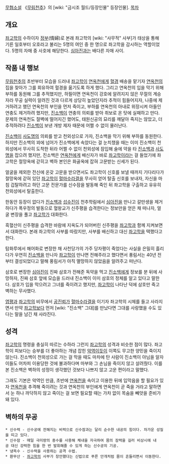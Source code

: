 [[무협소설]] 《[[무림천추]]》의 [wiki: "금시조 월드/등장인물" 등장인물].
[[목차]]
== 개요 ==
[[좌고학]]의 수하이자 [[정부]](情婦)로 본래 좌고학의 [wiki: "사무적" 사부]가 태상을 통해 기른 일호부터 오호라고 불리는 5명의 여인 중 한 명으로 좌고학을 감시하는 역할이었다. 5명의 자매 중 사호에 해당한다. [[심아진]]과는 배다른 자매 사이.

== 작품 내 행보 ==
[[무림천추]]의 초반부터 모습을 드러내 [[좌고학]]이 [[연옥천]]에게 [[혈경]] 배송을 맡기자 [[연옥천]]의 집을 찾아가 그를 회유하여 혈경을 옮기도록 하게 했다. 그리고 연옥천의 입을 막기 위해 부하를 동원해 그를 추적했지만, 하필이면 연옥천이 강호에 알려지지 않은 무절의 계승자라 무공 실력이 알려진 것과 다르게 상당히 높았던지라 추적이 힘들어지자, 나중에 제거하려고 했던 연옥천의 부인을 먼저 죽이고, 부하를 연옥천의 아내로 위장시켜 아들인 연충도 제거하려 했지만, [[진소백]]이 연충의 의뢰를 받아 취보로 온 탓에 실패하고 만다. 문제의 연옥천도 절벽에 떨어지긴 했어도, 태원신공의 묘리를 깨달아 죽지는 않았고, 더 추적하려다 [[진소백]]이 보낸 개방 제자 때문에 어쩔 수 없이 물러난다.

[[진소백]]이 [[사도명]]의 의뢰를 받고 천외성으로 가자, 진소백을 막기 위해 부하를 동원한다. 하지만 진소백의 꾀에 넘어가 진소백에게 속았다는 걸 눈치챘을 때는 이미 진소백이 천외성에서 무사히 도착한 뒤라 어쩔 수 없이 천외성에 잠입해 술에 약을 타 [[진소백]]과 [[사도명]]을 잡으려 했지만, 진소백은 [[연옥천]]에게 배신자가 바로 [[좌고학]]이라는 걸 들었기에 좌고학은 절망옥에 갇히고 벽하 본인은 화골옥에 잡혀 고문받는 신세가 된다.

얼굴을 제외한 전신에 온갖 고문을 받으면서도 좌고학이 신호를 보낼 때까지 기다리다가 절망옥에 갇혀 있던 [[좌고학]]이 [[혈마수라결]]을 무사히 얻어 탈출 신호를 보내자, 자신을 마침 겁탈하려고 하던 고문 전문가를 신수잠을 발동해 죽인 뒤 좌고학을 구출하고 유유히 천외성에서 탈출한다.

한동안 등장이 없다가 [[진소백]]과 [[섭수진]]이 천추학림에서 [[심아진]]을 만나고 갈만생을 제거하다가 폭우정의 발동으로 혈왕교가 신주평을 습격한다는 정보만을 얻은 채 떠나자, 얼굴 변장을 풀고 [[좌고학]]가 대화한다.

흑혈산이 신주평을 습격한 바람에 지옥도가 되어버린 신주평을 [[좌고학]]과 함께 지켜보면서 대화한다. 본래 좌고학의 사부를 따랐지만, 사부를 배신하고 대신 [[좌고학]]을 택했다고 한다.

탐화루에서 해어화로 변장한 채 사천당가의 가주 당자평이 죽었다는 사실을 은밀히 흘리다가 우연히 [[진소백]]을 만나자 [[좌고학]]이 만나면 전해주라고 했다면서 풍림서는 40년 전부터 결성되었다고 말해 풍림서가 아직 멸망하지 않았음을 알려주고 떠난다.

삼호로 변장한 [[심아진]]이 진짜 삼호가 전해준 독약을 먹고 [[진소백]]에게 정보를 분 뒤에 사망하자, 진짜 삼호 앞에 모습을 드러내 진소백이 이미 삼호의 정체를 알고 있다고 말한다. 삼호가 입을 막으려고 그녀를 죽이려고 했지만, [[좌고학]]이 나타난 덕에 삼호만 죽고 벽하는 무사했다.

[[엽평]]과 [[좌고학]]의 비무에서 [[공진뢰]]가 [[혈마수라결]]을 이기자 좌고학의 시체를 들고 사라지면서 만약 [[좌고학]]보다 먼저 [wiki: "진소백" 그대]를 만났다면 그대를 사랑했을 수도 있다는 말을 남긴 채 사라진다.

== 성격 ==
[[좌고학]]의 명령을 충실히 따르는 수하라 그런지 [[좌고학]]의 성격과 비슷한 점이 많다. 좌고학이 피보다는 승부를 더 좋아하는 개념 잡힌 [[악역]]이듯이 이쪽도 무고한 양민을 죽이지 않는다. 진소백이 천외성으로 가는 걸 막을 때도 마차에 탄 사람이 진소백이 아님을 알자 이들도 어차피 이용당한 것에 불과하다며 마부와 그 손님을 죽이지 않고 살려줬다. 이를 본 진소백은 벽하의 성정이 생각했던 것보다 나쁘지 않고 고운 편이라고 말했다.

그래도 기본은 악역인 만큼, 초반에 [[연옥천]]을 속이고 이용한 뒤에 입막음을 할 필요가 있자 [[연옥천]]을 추격해 죽이려는 것과 연옥천의 부인에게 연옥천이 곧 죽을 거라고 말하면서 눈 하나 까닥하지 않고 죽이는 걸 보면 필요할 때는 가차 없이 목숨을 빼앗을 준비가 돼 있다.

== 벽하의 무공 ==
 * 신수력 - 신수궁에 전해지는 비력으로 신수잠과는 달리 순수한 내공의 힘이다. 차가운 성질을 띠고 있다.
 * 신수잠 - 매일 극미량의 중수를 사용해 체내을 자극하여 몸의 잠력을 길러 비상시에 내공 대신 강력한 힘을 한 번 발휘해줄 수 있게 하는 신수궁의 기공.
 * 냉옥수 - 신수력을 사용하는 공격 수법.
 * 환무산 - [[좌고학]]의 사부가 창안했다는 신법으로 푸른 안개처럼 몸이 흔들리면서 이동한다.

